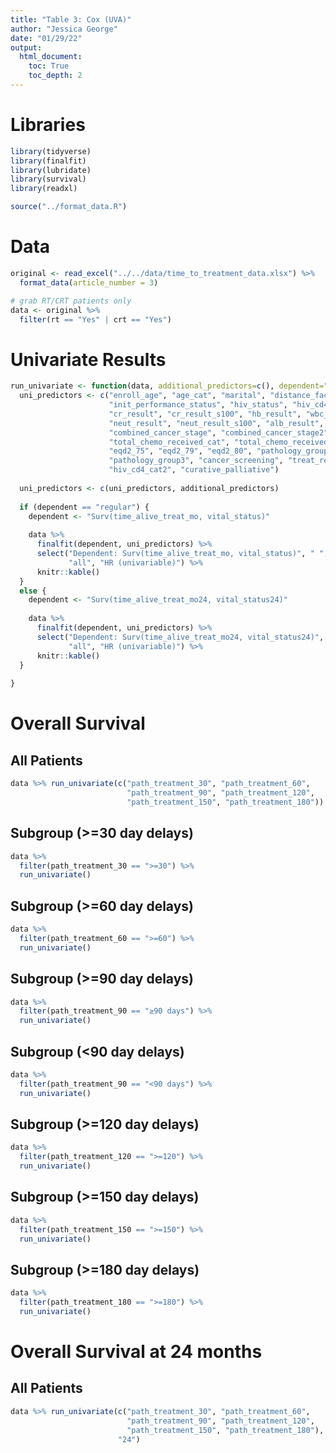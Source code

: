 ```yaml
---
title: "Table 3: Cox (UVA)"
author: "Jessica George"
date: "01/29/22"
output:
  html_document:
    toc: True
    toc_depth: 2
---
```


# Libraries
```r
library(tidyverse)
library(finalfit)
library(lubridate)
library(survival)
library(readxl)

source("../format_data.R")
```


# Data
```r
original <- read_excel("../../data/time_to_treatment_data.xlsx") %>% 
  format_data(article_number = 3)

# grab RT/CRT patients only
data <- original %>% 
  filter(rt == "Yes" | crt == "Yes")
```

# Univariate Results
```r
run_univariate <- function(data, additional_predictors=c(), dependent="regular") {
  uni_predictors <- c("enroll_age", "age_cat", "marital", "distance_factored2", 
                      "init_performance_status", "hiv_status", "hiv_cd4_cat", "hiv_cd4_cat2", 
                      "cr_result", "cr_result_s100", "hb_result", "wbc_result", "wbc_result_s100", 
                      "neut_result", "neut_result_s100", "alb_result", "alb_result_s100", 
                      "combined_cancer_stage", "combined_cancer_stage2", "combined_cancer_stage3", 
                      "total_chemo_received_cat", "total_chemo_received_4", "chemo", "eqd2", 
                      "eqd2_75", "eqd2_79", "eqd2_80", "pathology_group", "pathology_group2", 
                      "pathology_group3", "cancer_screening", "treat_response", "hiv_cd4_cat", 
                      "hiv_cd4_cat2", "curative_palliative")
  
  uni_predictors <- c(uni_predictors, additional_predictors)
  
  if (dependent == "regular") {
    dependent <- "Surv(time_alive_treat_mo, vital_status)"
    
    data %>%
      finalfit(dependent, uni_predictors) %>%
      select("Dependent: Surv(time_alive_treat_mo, vital_status)", " ", 
             "all", "HR (univariable)") %>%
      knitr::kable()
  }
  else {
    dependent <- "Surv(time_alive_treat_mo24, vital_status24)"
    
    data %>%
      finalfit(dependent, uni_predictors) %>%
      select("Dependent: Surv(time_alive_treat_mo24, vital_status24)", " ", 
             "all", "HR (univariable)") %>%
      knitr::kable()
  }
  
}
```


# Overall Survival
## All Patients
```r
data %>% run_univariate(c("path_treatment_30", "path_treatment_60", 
                          "path_treatment_90", "path_treatment_120", 
                          "path_treatment_150", "path_treatment_180"))
```


## Subgroup (>=30 day delays)
```r
data %>% 
  filter(path_treatment_30 == ">=30") %>% 
  run_univariate()
```


## Subgroup (>=60 day delays)
```r
data %>% 
  filter(path_treatment_60 == ">=60") %>% 
  run_univariate()
```


## Subgroup (>=90 day delays)
```r
data %>% 
  filter(path_treatment_90 == "≥90 days") %>% 
  run_univariate()
```


## Subgroup (<90 day delays)
```r
data %>% 
  filter(path_treatment_90 == "<90 days") %>% 
  run_univariate()
```


## Subgroup (>=120 day delays)
```r
data %>% 
  filter(path_treatment_120 == ">=120") %>% 
  run_univariate()
```


## Subgroup (>=150 day delays)
```r
data %>% 
  filter(path_treatment_150 == ">=150") %>% 
  run_univariate()
```


## Subgroup (>=180 day delays)
```r
data %>% 
  filter(path_treatment_180 == ">=180") %>% 
  run_univariate()
```


# Overall Survival at 24 months
## All Patients
```r
data %>% run_univariate(c("path_treatment_30", "path_treatment_60", 
                          "path_treatment_90", "path_treatment_120", 
                          "path_treatment_150", "path_treatment_180"),
                        "24")
```